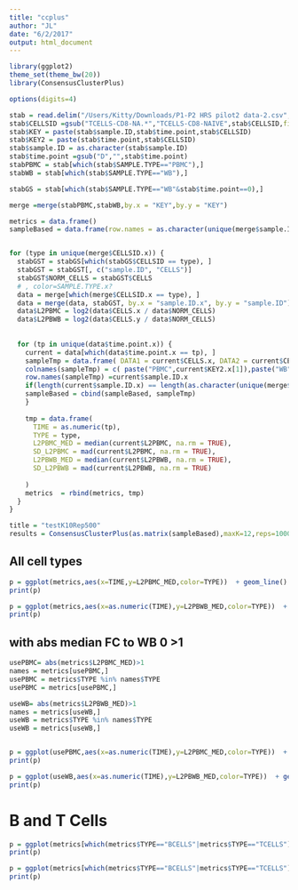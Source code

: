 ```yaml
---
title: "ccplus"
author: "JL"
date: "6/2/2017"
output: html_document
---
```



```r
library(ggplot2)
theme_set(theme_bw(20))
library(ConsensusClusterPlus)

options(digits=4)

stab = read.delim("/Users/Kitty/Downloads/P1-P2 HRS pilot2 data-2.csv",stringsAsFactors = FALSE,sep = ",") 
stab$CELLSID =gsub("TCELLS-CD8-NA.*","TCELLS-CD8-NAIVE",stab$CELLSID,fixed = FALSE)
stab$KEY = paste(stab$sample.ID,stab$time.point,stab$CELLSID)
stab$KEY2 = paste(stab$time.point,stab$CELLSID)
stab$sample.ID = as.character(stab$sample.ID)
stab$time.point =gsub("D","",stab$time.point)
stabPBMC = stab[which(stab$SAMPLE.TYPE=="PBMC"),]
stabWB = stab[which(stab$SAMPLE.TYPE=="WB"),]

stabGS = stab[which(stab$SAMPLE.TYPE=="WB"&stab$time.point==0),]

merge =merge(stabPBMC,stabWB,by.x = "KEY",by.y = "KEY")
```


```r

metrics = data.frame()
sampleBased = data.frame(row.names = as.character(unique(merge$sample.ID.x)))


for (type in unique(merge$CELLSID.x)) {
  stabGST = stabGS[which(stabGS$CELLSID == type), ]
  stabGST = stabGST[, c("sample.ID", "CELLS")]
  stabGST$NORM_CELLS = stabGST$CELLS
  # , color=SAMPLE.TYPE.x?
  data = merge[which(merge$CELLSID.x == type), ]
  data = merge(data, stabGST, by.x = "sample.ID.x", by.y = "sample.ID")
  data$L2PBMC = log2(data$CELLS.x / data$NORM_CELLS)
  data$L2PBWB = log2(data$CELLS.y / data$NORM_CELLS)
  
  
  for (tp in unique(data$time.point.x)) {
    current = data[which(data$time.point.x == tp), ]
    sampleTmp = data.frame( DATA1 = current$CELLS.x, DATA2 = current$CELLS.y)
    colnames(sampleTmp) = c( paste("PBMC",current$KEY2.x[1]),paste("WB",current$KEY2.x[1]))
    row.names(sampleTmp) =current$sample.ID.x
    if(length(current$sample.ID.x) == length(as.character(unique(merge$sample.ID.x)))){
    sampleBased = cbind(sampleBased, sampleTmp)
    }
    
    tmp = data.frame(
      TIME = as.numeric(tp),
      TYPE = type,
      L2PBMC_MED = median(current$L2PBMC, na.rm = TRUE),
      SD_L2PBMC = mad(current$L2PBMC, na.rm = TRUE),
      L2PBWB_MED = median(current$L2PBWB, na.rm = TRUE),
      SD_L2PBWB = mad(current$L2PBWB, na.rm = TRUE)
      
    )
    metrics  = rbind(metrics, tmp)
  }
}

title = "testK10Rep500"
results = ConsensusClusterPlus(as.matrix(sampleBased),maxK=12,reps=1000,pItem=0.8,pFeature=1,title=title,clusterAlg="hc",distance="spearman",seed=1262118388.71279,plot="png",corUse = "pairwise.complete.obs")

```


## All cell types
```r
p = ggplot(metrics,aes(x=TIME,y=L2PBMC_MED,color=TYPE))  + geom_line() +xlab("TIME") +ylab("Fold change relative to WB_0")  + labs(title = paste("","PBMC"))+ theme(legend.position="none") +ylim(-3,3)
print(p)

p = ggplot(metrics,aes(x=as.numeric(TIME),y=L2PBWB_MED,color=TYPE))  + geom_line() +xlab("TIME") +ylab("Fold change relative to WB_0")  + labs(title = paste("","WB"))+ theme(legend.position="none")+ylim(-3,3)
print(p)

```

## with abs median FC to WB 0 >1 
```r

usePBMC= abs(metrics$L2PBMC_MED)>1
names = metrics[usePBMC,]
usePBMC = metrics$TYPE %in% names$TYPE
usePBMC = metrics[usePBMC,]

useWB= abs(metrics$L2PBWB_MED)>1
names = metrics[useWB,]
useWB = metrics$TYPE %in% names$TYPE
useWB = metrics[useWB,]


p = ggplot(usePBMC,aes(x=as.numeric(TIME),y=L2PBMC_MED,color=TYPE))  + geom_line() +xlab("TIME") +ylab("Fold change relative to WB_0")  + labs(title = paste("","PBMC"))+ylim(-3,3)
print(p)

p = ggplot(useWB,aes(x=as.numeric(TIME),y=L2PBWB_MED,color=TYPE))  + geom_line() +xlab("TIME") +ylab("Fold change relative to WB_0")  + labs(title = paste("","WB"))+ylim(-3,3)
print(p)

```

# B and T Cells
```r
p = ggplot(metrics[which(metrics$TYPE=="BCELLS"|metrics$TYPE=="TCELLS"),],aes(x=TIME,y=L2PBMC_MED,color=TYPE))  + geom_line() +xlab("TIME") +ylab("Fold change relative to WB_0")  + labs(title = paste("","PBMC"))+ylim(-3,3)
print(p)

p = ggplot(metrics[which(metrics$TYPE=="BCELLS"|metrics$TYPE=="TCELLS"),],aes(x=as.numeric(TIME),y=L2PBWB_MED,color=TYPE))  + geom_line() +xlab("TIME") +ylab("Fold change relative to WB_0")  + labs(title = paste("","WB"))+ylim(-3,3)
print(p)


```

